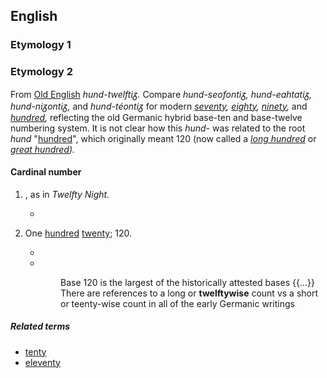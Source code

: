 ==English==

===Etymology 1===

===Etymology 2===
From [[Old English]] ''hund-twelftiᵹ.'' Compare ''hund-seofontiᵹ, hund-eahtatiᵹ, hund-niᵹontiᵹ,'' and ''hund-téontiᵹ'' for modern ''[[seventy]], [[eighty]], [[ninety]],'' and ''[[hundred]],'' reflecting the old Germanic hybrid base-ten and base-twelve numbering system. It is not clear how this ''hund-'' was related to the root ''hund'' "[[hundred]]", which originally meant 120 (now called a ''[[long hundred]]'' or ''[[great hundred]]).''

====Cardinal number====
{{infl|en|cardinal number}}

# {{obsolete|or|nonstandard}} {{misspelling of|twelfth}}, as in ''Twelfty Night.''
#* {{quote-book
|title=The History of Ireland
|page=xliii
|author=Geoffrey Keating
|year=1866
|passage=it was not established till the eleventh or '''twelfty''' century.}}
# {{nonstandard}} One [[hundred]] [[twenty]]; 120.
#* {{quote-book
|title=Report and Proceedings of the Convention
|page=1
|author=International Ladies' Garment Workers' Union
|year=1922
|passage=The '''twelfty-six''' [126] weeks' strike taught us the value of being organized}}
#*{{cite web
| last =Krieger 
| first =Wendy
| url =http://www.geocities.com/os2fan2/gloss/pttwelfty.html
| title =Twelfty for Decimal-Users
| accessdate =2008-09-15}}
::::Base 120 is the largest of the historically attested bases {{...}} There are references to a long or '''twelftywise''' count vs a short or teenty-wise count in all of the early Germanic writings

=====Related terms=====
* [[tenty]]
* [[eleventy]]